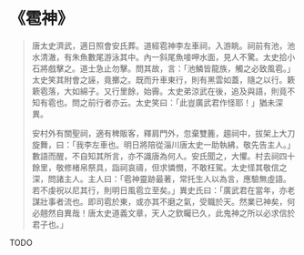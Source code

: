 # 《雹神》

> 唐太史濟武，適日照會安氏葬。道經雹神李左車祠，入游眺。祠前有池，池水清澈，有朱魚數尾游泳其中。內一斜尾魚唼呷水面，見人不驚。太史拾小石將戲擊之。道士急止勿擊。問其故，言：「池鱗皆龍族，觸之必致風雹。」太史笑其附會之誣，竟擲之。既而升車東行，則有黑雲如蓋，隨之以行。簌簌雹落，大如綿子。又行里餘，始霽。太史弟涼武在後，追及與語，則竟不知有雹也。問之前行者亦云。太史笑曰：「此豈廣武君作怪耶！」猶未深異。
>
> 安村外有關聖祠，適有稗販客，釋肩門外，忽棄雙簏，趨祠中，拔架上大刀旋舞，曰：「我李左車也。明日將陪從淄川唐太史一助執紼，敬先告主人。」數語而醒，不自知其所言，亦不識唐為何人。安氏聞之，大懼。村去祠四十餘里，敬修楮帛祭具，詣祠哀禱，但求憐憫，不敢枉駕。太史怪其敬信之深，問諸主人。主人曰：「雹神靈跡最著，常托生人以為言，應驗無虛語。若不虔祝以尼其行，則明日風雹立至矣。」異史氏曰：「廣武君在當年，亦老謀壯事者流也。即司雹於東，或亦其不磨之氣，受職於天。然業已神矣，何必翹然自異哉！唐太史道義文章，天人之欽矚已久，此鬼神之所以必求信於君子也。」

TODO
